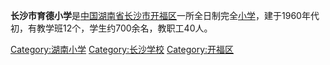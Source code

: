 {{notability unreferenced|time=2017-02-02T18:13:04+00:00}}
{{unreferenced|time=2017-02-02T18:13:04+00:00}}
'''长沙市育德小学'''是[[中国|中国]][[湖南省|湖南省]][[长沙市|长沙市]][[开福区|开福区]]一所全日制完全[[小学|小学]]，建于1960年代初，{{when|现在}}有教学班12个，学生约700余名，教职工40人。

[[Category:湖南小学|Category:湖南小学]]
[[Category:长沙学校|Category:长沙学校]]
[[Category:开福区|Category:开福区]]